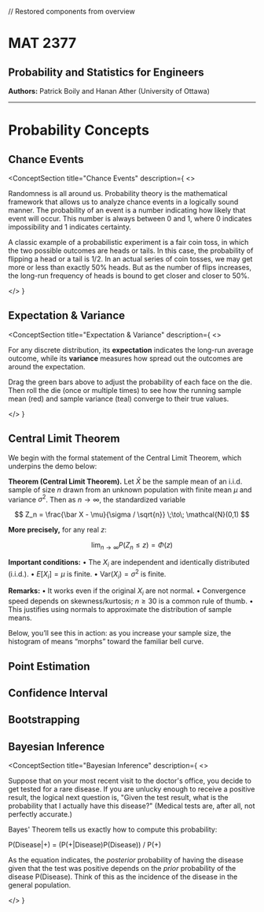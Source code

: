 // Restored components from overview

<div style={{ textAlign: 'center', marginTop: '2rem' }}>
  <OptimizedImage src="/uo.png" alt="University of Ottawa logo" width={75} height={75} />
  <h1>MAT 2377</h1>
  <h2>Probability and Statistics for Engineers</h2>
  <p><strong>Authors:</strong> Patrick Boily and Hanan Ather (University of Ottawa)</p>
  <hr style={{ margin: '2rem auto', width: '50%' }} />
</div>

# Probability Concepts

<h2 id="chance-events">Chance Events</h2>

<ConceptSection
  title="Chance Events"
  description={
    <>
      <p>
        Randomness is all around us. Probability theory is the mathematical
        framework that allows us to analyze chance events in a logically sound
        manner. The probability of an event is a number indicating how likely
        that event will occur. This number is always between 0 and 1, where 0
        indicates impossibility and 1 indicates certainty.
      </p>
      <p>
        A classic example of a probabilistic experiment is a fair coin toss,
        in which the two possible outcomes are heads or tails. In this case,
        the probability of flipping a head or a tail is 1/2. In an actual
        series of coin tosses, we may get more or less than exactly 50% heads.
        But as the number of flips increases, the long-run frequency of heads
        is bound to get closer and closer to 50%.
      </p>
    </>
  }
>
  <CoinFlipSimulation />
</ConceptSection>

<h2 id="expectation-variance">Expectation & Variance</h2>

<ConceptSection
  title="Expectation & Variance"
  description={
    <>
      <p>
        For any discrete distribution, its <strong>expectation</strong> indicates
        the long-run average outcome, while its <strong>variance</strong> measures
        how spread out the outcomes are around the expectation.
      </p>
      <p>
        Drag the green bars above to adjust the probability of each face on the die.
        Then roll the die (once or multiple times) to see how the running sample mean
        (red) and sample variance (teal) converge to their true values.
      </p>
    </>
  }
>
  <ExpectationVariance />
</ConceptSection>

<h2 id="central-limit-theorem">Central Limit Theorem</h2>

<ConceptSection title="Central Limit Theorem">
We begin with the formal statement of the Central Limit Theorem, which underpins the demo below:

**Theorem (Central Limit Theorem).** Let $\bar X$ be the sample mean of an i.i.d. sample of size $n$ drawn from an unknown population with finite mean $\mu$ and variance $\sigma^2$. Then as $n \to \infty$, the standardized variable

$$
Z_n = \frac{\bar X - \mu}{\sigma / \sqrt{n}} \;\to\; \mathcal{N}(0,1)
$$

**More precisely,** for any real $z$:

$$
\lim_{n\to\infty} P(Z_n \le z) = \Phi(z)
$$

**Important conditions:**
• The $X_i$ are independent and identically distributed (i.i.d.).
• $E[X_i] = \mu$ is finite.
• $\mathrm{Var}(X_i) = \sigma^2$ is finite.

**Remarks:**
• It works even if the original $X_i$ are not normal.
• Convergence speed depends on skewness/kurtosis; $n \ge 30$ is a common rule of thumb.
• This justifies using normals to approximate the distribution of sample means.

Below, you’ll see this in action: as you increase your sample size, the histogram of means “morphs” toward the familiar bell curve.

<CLTSimulation />

</ConceptSection>

<h2 id="point-estimation">Point Estimation</h2>

<ConceptSection title="Point Estimation">
  <PointEstimation />
</ConceptSection>

<h2 id="confidence-interval">Confidence Interval</h2>

<ConceptSection title="Confidence Interval">
  <ConfidenceInterval />
</ConceptSection>

<h2 id="bootstrapping">Bootstrapping</h2>

<ConceptSection title="Bootstrapping">
  <Bootstrapping />
</ConceptSection>

<h2 id="bayesian-inference">Bayesian Inference</h2>

<ConceptSection 
  title="Bayesian Inference"
  description={
    <>
      <p>
        Suppose that on your most recent visit to the doctor's office, you decide to get tested for a rare disease. If you are unlucky enough to receive a positive result, the logical next question is, "Given the test result, what is the probability that I actually have this disease?" (Medical tests are, after all, not perfectly accurate.) 
      </p>
      <p>
        Bayes' Theorem tells us exactly how to compute this probability:
      </p>
      <p>
        P(Disease|+) = (P(+|Disease)P(Disease)) / P(+)
      </p>
      <p>
        As the equation indicates, the <em>posterior</em> probability of having the disease given that the test was positive depends on the <em>prior</em> probability of the disease P(Disease). Think of this as the incidence of the disease in the general population.
      </p>
    </>
  }
>



</ConceptSection>


<ConceptSection title="Continuous Distributions"> 
<ContinuousDistributionsPDF />
</ConceptSection>

